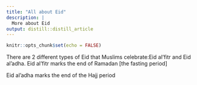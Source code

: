 ```yaml
---
title: "All about Eid"
description: |
  More about Eid
output: distill::distill_article
---
```


```r
knitr::opts_chunk$set(echo = FALSE)
```

There are 2 different types of Eid that Muslims celebrate:Eid al'fitr and Eid al'adha.
Eid al'fitr marks the end of Ramadan [the fasting period]

Eid al'adha marks the end of the Hajj period


